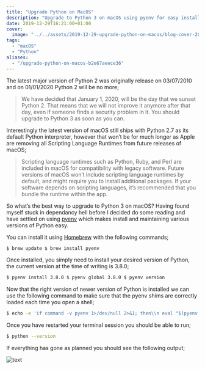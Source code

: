 ```yaml
---
title: "Upgrade Python on MacOS"
description: "Upgrade to Python 3 on macOS using pyenv for easy installation and maintenance of different Python versions."
date: 2019-12-29T16:21:00+01:00
cover:
  image: "../../assets/2019-12-29-upgrade-python-on-macos/blog-cover-2019-12-29-upgrade-python-on-macos.png"
tags:
  - "macOS"
  - "Python"
aliases:
  - "/upgrade-python-on-macos-b2e67aeece36"
---
```


The latest major version of Python 2 was originally release on 03/07/2010 and on 01/01/2020 Python 2 will be no more;

> We have decided that January 1, 2020, will be the day that we sunset Python 2. That means that we will not improve it anymore after that day, even if someone finds a security problem in it. You should upgrade to Python 3 as soon as you can.

Interestingly the latest version of macOS still ships with Python 2.7 as its default Python interpreter, however that won’t be for much longer as Apple are removing all Scripting Language Runtimes from future releases of macOS;

> Scripting language runtimes such as Python, Ruby, and Perl are included in macOS for compatibility with legacy software. Future versions of macOS won’t include scripting language runtimes by default, and might require you to install additional packages. If your software depends on scripting languages, it’s recommended that you bundle the runtime within the app.

So what’s the best way to upgrade to Python 3 on macOS? Having found myself stuck in dependancy hell before I decided do some reading and have settled on using [pyenv](https://www.mediaglasses.blog/p/152c96aa-4ff8-4827-ba21-da5abf725718/) which makes install and maintaining various versions of Python easy.

You can install it using [Homebrew](https://brew.sh/) with the following commands;

```bash frame="terminal" title="Upgrade Python on MacOS 1/4"
$ brew update $ brew install pyenv
```


Once installed, you simply need to install your desired version of Python, the current version at the time of writing is 3.8.0;

```bash frame="terminal" title="Upgrade Python on MacOS 2/4"
$ pyenv install 3.8.0 $ pyenv global 3.8.0 $ pyenv version
```


Now that the right version of newer version of Python is installed we can use the following command to make sure that the pyenv shims are correctly loaded each time you open a shell;

```bash frame="terminal" title="Upgrade Python on MacOS 3/4"
$ echo -e 'if command -v pyenv 1>/dev/null 2>&1; then\\n eval "$(pyenv init -)"\\nfi' >> ~/.zshrc
```


Once you have restarted your terminal session you should be able to run;

```bash frame="terminal" title="Upgrade Python on MacOS 4/4"
$ python --version
```


If everything has gone as planned you should see the following output;

<Img src="/assets/2019-12-29-upgrade-python-on-macos/img/2019-12-29_upgrade-python-on-macos_1.png" alt="text" />
